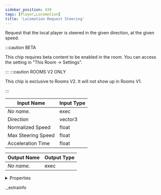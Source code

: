 ```yaml
---
sidebar_position: 439
tags: [Player,Locomotion]
title: 'Locomotion Request Steering'
---
```


Request that the local player is steered in the given direction, at the given speed.

:::caution BETA

This chip requires beta content to be enabled in the room. You can access the setting in "This Room -> Settings".

:::
:::caution ROOMS V2 ONLY

This chip is exclusive to Rooms V2. It will not show up in Rooms V1.

:::


<IChip uuid="0eead8ce-398b-4b0b-b16f-bad7be1bc11b" />

| Input Name | Input Type |
|-----------|-----------|
| *No name.* | exec |
| Direction | vector3 |
| Normalized Speed | float |
| Max Steering Speed | float |
| Acceleration Time | float |

| Output Name | Output Type |
|-----------|-----------|
| *No name.* | exec |


<details>
  <summary>Properties</summary>
  <div>
    <div>
    <table>
      <thead>
        <tr>
          <th>Room availability:</th>
          <th>Rooms V2 only</th>
        </tr>
        <tr>
          <th>Is beta required?</th>
          <th>Yes</th>
        </tr>
        <tr>
          <th>Is this chip a trolling risk?</th>
          <th>Yes</th>
        </tr>
        <tr>
          <th>Is this chip a role assignment risk?</th>
          <th>No</th>
        </tr>
        <tr>
          <th>Chip UUID</th>
          <th>0eead8ce-398b-4b0b-b16f-bad7be1bc11b</th>
        </tr>
      </thead>
    </table>
    </div>
  </div>
</details>

._extrainfo